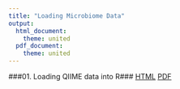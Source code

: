 ```yaml
---
title: "Loading Microbiome Data"
output:
  html_document:
    theme: united
  pdf_document:
    theme: united
---
```


###01. Loading QIIME data into R###
[HTML](01.loading.data.html)   [PDF](01.loading.data.pdf)   


